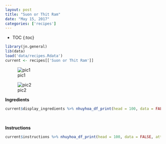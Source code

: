 ```yaml
---
layout: post
title: "Suon or Thit Ram"
date: "May 15, 2017"
categories: ['recipes']
---
```


* TOC
{:toc}

```r
library(jn.general)
lib(data)
load('data/recipes.Rdata')
current <- recipes[['Suon or Thit Ram']]
```

![pic1](http://jnguyen92.github.io/nhuyhoa/figure/food/Suon or Thit Ram1.JPG)

![pic2](http://jnguyen92.github.io/nhuyhoa/figure/food/Suon or Thit Ram2.JPG)

**Ingredients**

```r
current$display_ingredients %>% nhuyhoa_df_print(head = 100, data = FALSE, attribute = "class = \"presenttab\"")
```

<br>

**Instructions**

```r
current$instructions %>% nhuyhoa_df_print(head = 100, data = FALSE, attribute = "class = \"presenttabnoh\"")
```

